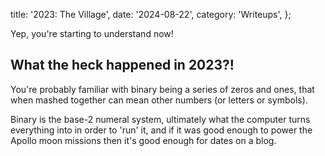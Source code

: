   title: '2023: The Village',
  date: '2024-08-22',
  category: 'Writeups',
};


<PostHero metadata={metadata} />

Yep, you're starting to understand now!

## What the heck happened in 2023?!

You're probably familiar with binary being a series of zeros and ones, that
when mashed together can mean other numbers (or letters or symbols).

Binary is the base-2 numeral system, ultimately what the computer turns
everything into in order to 'run' it, and if it was good enough to power the
Apollo moon missions then it's good enough for dates on a blog.
